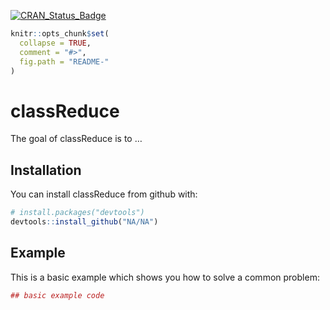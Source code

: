[![CRAN_Status_Badge](http://www.r-pkg.org/badges/version/slidR)](https://cran.r-project.org/package=slidR)


```r
knitr::opts_chunk$set(
  collapse = TRUE,
  comment = "#>",
  fig.path = "README-"
)
```

# classReduce

The goal of classReduce is to ...

## Installation

You can install classReduce from github with:

```r
# install.packages("devtools")
devtools::install_github("NA/NA")
```

## Example

This is a basic example which shows you how to solve a common problem:

```r
## basic example code
```
